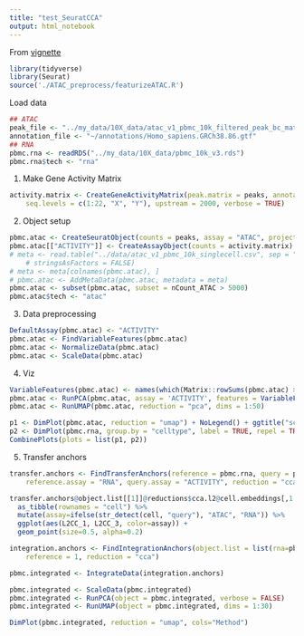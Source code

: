 ```yaml
---
title: "test_SeuratCCA"
output: html_notebook
---
```


From [vignette](https://satijalab.org/seurat/v3.0/atacseq_integration_vignette.html)

```r
library(tidyverse)
library(Seurat)
source('./ATAC_preprocess/featurizeATAC.R')
```

Load data
```r
## ATAC
peak_file <- "../my_data/10X_data/atac_v1_pbmc_10k_filtered_peak_bc_matrix.h5"
annotation_file <- "~/annotations/Homo_sapiens.GRCh38.86.gtf"
## RNA
pbmc.rna <- readRDS("../my_data/10X_data/pbmc_10k_v3.rds")
pbmc.rna$tech <- "rna"
```

1. Make Gene Activity Matrix
```r
activity.matrix <- CreateGeneActivityMatrix(peak.matrix = peaks, annotation.file = "../annotations/Homo_sapiens.GRCh37.82.gtf", 
    seq.levels = c(1:22, "X", "Y"), upstream = 2000, verbose = TRUE)
```

2. Object setup
```r
pbmc.atac <- CreateSeuratObject(counts = peaks, assay = "ATAC", project = "10x_ATAC")
pbmc.atac[["ACTIVITY"]] <- CreateAssayObject(counts = activity.matrix)
# meta <- read.table("../data/atac_v1_pbmc_10k_singlecell.csv", sep = ",", header = TRUE, row.names = 1, 
    # stringsAsFactors = FALSE)
# meta <- meta[colnames(pbmc.atac), ]
# pbmc.atac <- AddMetaData(pbmc.atac, metadata = meta)
pbmc.atac <- subset(pbmc.atac, subset = nCount_ATAC > 5000)
pbmc.atac$tech <- "atac"
```

3. Data preprocessing 
```r
DefaultAssay(pbmc.atac) <- "ACTIVITY"
pbmc.atac <- FindVariableFeatures(pbmc.atac)
pbmc.atac <- NormalizeData(pbmc.atac)
pbmc.atac <- ScaleData(pbmc.atac)
```
4. Viz
```r
VariableFeatures(pbmc.atac) <- names(which(Matrix::rowSums(pbmc.atac) > 400))
pbmc.atac <- RunPCA(pbmc.atac, assay = 'ACTIVITY', features = VariableFeatures(pbmc.atac))
pbmc.atac <- RunUMAP(pbmc.atac, reduction = "pca", dims = 1:50)

p1 <- DimPlot(pbmc.atac, reduction = "umap") + NoLegend() + ggtitle("scATAC-seq")
p2 <- DimPlot(pbmc.rna, group.by = "celltype", label = TRUE, repel = TRUE) + NoLegend() + ggtitle("scRNA-seq")
CombinePlots(plots = list(p1, p2))
```
5. Transfer anchors
```r
transfer.anchors <- FindTransferAnchors(reference = pbmc.rna, query = pbmc.atac, features = VariableFeatures(object = pbmc.rna), 
    reference.assay = "RNA", query.assay = "ACTIVITY", reduction = "cca")

transfer.anchors@object.list[[1]]@reductions$cca.l2@cell.embeddings[,1:10] %>%
  as_tibble(rownames = "cell") %>%
  mutate(assay=ifelse(str_detect(cell, "query"), "ATAC", "RNA")) %>%
  ggplot(aes(L2CC_1, L2CC_3, color=assay)) +
  geom_point(size=0.5, alpha=0.2)
```
```r
integration.anchors <- FindIntegrationAnchors(object.list = list(rna=pbmc.rna, atac=pbmc.atac), anchor.features = VariableFeatures(object = pbmc.rna), 
    reference = 1, reduction = "cca")

```

```r
pbmc.integrated <- IntegrateData(integration.anchors)
```


```r
pbmc.integrated <- ScaleData(pbmc.integrated)
pbmc.integrated <- RunPCA(object = pbmc.integrated, verbose = FALSE)
pbmc.integrated <- RunUMAP(object = pbmc.integrated, dims = 1:30)
```
```r
DimPlot(pbmc.integrated, reduction = "umap", cols="Method")
```

